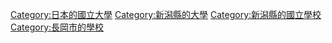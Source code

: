[[Category:日本的國立大學|Category:日本的國立大學]]
[[Category:新潟縣的大學|Category:新潟縣的大學]]
[[Category:新潟縣的國立學校|Category:新潟縣的國立學校]]
[[Category:長岡市的學校|Category:長岡市的學校]]